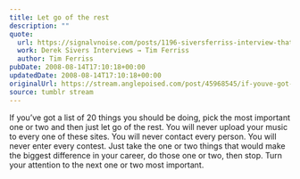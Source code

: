 ```yaml
---
title: Let go of the rest
description: ""
quote:
  url: https://signalvnoise.com/posts/1196-siversferriss-interview-that-will-make-you-think (via <a href="http://thedeplorableword.net/">deplorableword,</a> <a href="http://tumblelog.marco.org/">marco</a>)
  work: Derek Sivers Interviews → Tim Ferriss
  author: Tim Ferriss
pubDate: 2008-08-14T17:10:18+00:00
updatedDate: 2008-08-14T17:10:18+00:00
originalUrl: https://stream.anglepoised.com/post/45968545/if-youve-got-a-list-of-20-things-you-should-be
source: tumblr stream
---
```


If you’ve got a list of 20 things you should be doing, pick the most important one or two and then just let go of the rest. You will never upload your music to every one of these sites. You will never contact every person. You will never enter every contest. Just take the one or two things that would make the biggest difference in your career, do those one or two, then stop. Turn your attention to the next one or two most important.
